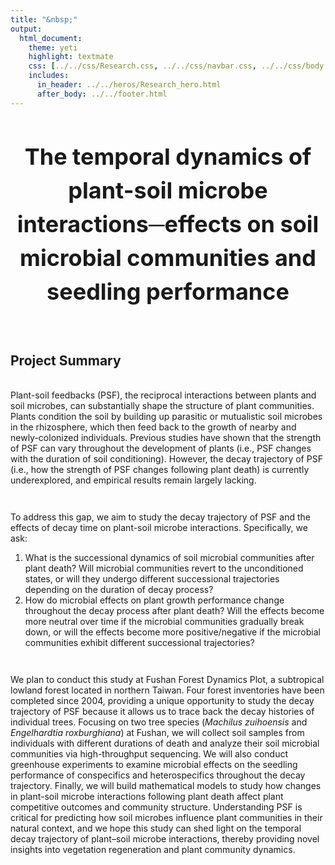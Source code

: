 ```yaml
---
title: "&nbsp;"
output:
  html_document:
    theme: yeti
    highlight: textmate
    css: [../../css/Research.css, ../../css/navbar.css, ../../css/body.css]
    includes:
      in_header: ../../heros/Research_hero.html
      after_body: ../../footer.html
---
```


<style>
h1 {text-align: center !important; 
   font-weight: bold !important; 
   font-size: 36px !important;
   line-height: 1.5em;}
   
h2 {font-weight: bold !important;} 
   
.External_link{
  border-radius: 5px;
  border: none;
  text-align: center;
  text-decoration: none;
  display: inline-block;
  width: 60px;
}
</style>

# The temporal dynamics of plant-soil microbe interactions─effects on soil microbial communities and seedling performance

<br>

## Project Summary
<div style="height: 0.25em;"></div>

Plant-soil feedbacks (PSF), the reciprocal interactions between plants and soil microbes, can substantially shape the structure of plant communities. Plants condition the soil by building up parasitic or mutualistic soil microbes in the rhizosphere, which then feed back to the growth of nearby and newly-colonized individuals. Previous studies have shown that the strength of PSF can vary throughout the development of plants (i.e., PSF changes with the duration of soil conditioning). However, the decay trajectory of PSF (i.e., how the strength of PSF changes following plant death) is currently underexplored, and empirical results remain largely lacking.

<div style="height: 1em;"></div>

To address this gap, we aim to study the decay trajectory of PSF and the effects of decay time on plant-soil microbe interactions. Specifically, we ask:

(1) What is the successional dynamics of soil microbial communities after plant death? Will microbial communities revert to the unconditioned states, or will they undergo different successional trajectories depending on the duration of decay process?
(2) How do microbial effects on plant growth performance change throughout the decay process after plant death? Will the effects become more neutral over time if the microbial communities gradually break down, or will the effects become more positive/negative if the microbial communities exhibit different successional trajectories?

<div style="height: 1em;"></div>

We plan to conduct this study at Fushan Forest Dynamics Plot, a subtropical lowland forest located in northern Taiwan. Four forest inventories have been completed since 2004, providing a unique opportunity to study the decay trajectory of PSF because it allows us to trace back the decay histories of individual trees. Focusing on two tree species (*Machilus zuihoensis* and *Engelhardtia roxburghiana*) at Fushan, we will collect soil samples from individuals with different durations of death and analyze their soil microbial communities via high-throughput sequencing. We will also conduct greenhouse experiments to examine microbial effects on the seedling performance of conspecifics and heterospecifics throughout the decay trajectory. Finally, we will build mathematical models to study how changes in plant-soil microbe interactions following plant death affect plant competitive outcomes and community structure. Understanding PSF is critical for predicting how soil microbes influence plant communities in their natural context, and we hope this study can shed light on the temporal decay trajectory of plant–soil microbe interactions, thereby providing novel insights into vegetation regeneration and plant community dynamics.


<br>

<!-- ## Publication -->
<!-- <div style="height: 0.25em;"></div> -->



